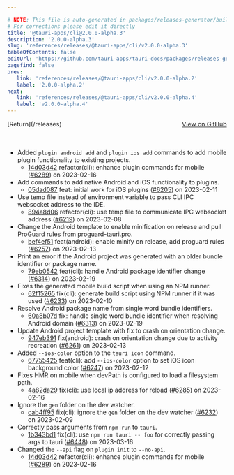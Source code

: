 ```yaml
---

# NOTE: This file is auto-generated in packages/releases-generator/build.ts
# For corrections please edit it directly
title: '@tauri-apps/cli@2.0.0-alpha.3'
description: '2.0.0-alpha.3'
slug: 'references/releases/@tauri-apps/cli/v2.0.0-alpha.3'
tableOfContents: false
editUrl: 'https://github.com/tauri-apps/tauri-docs/packages/releases-generator/build.ts'
pagefind: false
prev:
   link: 'references/releases/@tauri-apps/cli/v2.0.0-alpha.2'
   label: '2.0.0-alpha.2'
next:
   link: 'references/releases/@tauri-apps/cli/v2.0.0-alpha.4'
   label: 'v2.0.0-alpha.4'
---
```


<div style="margin-bottom:3rem; display: flex; justify-content: space-between; align-items: center"><span>[Return](/releases)</span><span><a href="https://github.com/tauri-apps/tauri/releases/tag/@tauri-apps/cli-v2.0.0-alpha.3">View on GitHub</a></span></div>

- Added `plugin android add` and `plugin ios add` commands to add mobile plugin functionality to existing projects.
  - [14d03d42](https://www.github.com/tauri-apps/tauri/commit/14d03d426e86d966950a790926c04560c76203b3) refactor(cli): enhance plugin commands for mobile ([#6289](https://www.github.com/tauri-apps/tauri/pull/6289)) on 2023-02-16
- Add commands to add native Android and iOS functionality to plugins.
  - [05dad087](https://www.github.com/tauri-apps/tauri/commit/05dad0876842e2a7334431247d49365cee835d3e) feat: initial work for iOS plugins ([#6205](https://www.github.com/tauri-apps/tauri/pull/6205)) on 2023-02-11
- Use temp file instead of environment variable to pass CLI IPC websocket address to the IDE.
  - [894a8d06](https://www.github.com/tauri-apps/tauri/commit/894a8d060c12a482a0fc5b3714f3848189b809de) refactor(cli): use temp file to communicate IPC websocket address ([#6219](https://www.github.com/tauri-apps/tauri/pull/6219)) on 2023-02-08
- Change the Android template to enable minification on release and pull ProGuard rules from proguard-tauri.pro.
  - [bef4ef51](https://www.github.com/tauri-apps/tauri/commit/bef4ef51bc2c633b88db121c2087a38dddb7d6bf) feat(android): enable minify on release, add proguard rules ([#6257](https://www.github.com/tauri-apps/tauri/pull/6257)) on 2023-02-13
- Print an error if the Android project was generated with an older bundle identifier or package name.
  - [79eb0542](https://www.github.com/tauri-apps/tauri/commit/79eb054292b04bb089a0e4df401a5986b33b691e) feat(cli): handle Android package identifier change ([#6314](https://www.github.com/tauri-apps/tauri/pull/6314)) on 2023-02-19
- Fixes the generated mobile build script when using an NPM runner.
  - [62f15265](https://www.github.com/tauri-apps/tauri/commit/62f152659204ce1218178596f463f0bcfbd4e6dc) fix(cli): generate build script using NPM runner if it was used ([#6233](https://www.github.com/tauri-apps/tauri/pull/6233)) on 2023-02-10
- Resolve Android package name from single word bundle identifiers.
  - [60a8b07d](https://www.github.com/tauri-apps/tauri/commit/60a8b07dc7c56c9c45331cb57d9afb410e7eadf3) fix: handle single word bundle identifier when resolving Android domain ([#6313](https://www.github.com/tauri-apps/tauri/pull/6313)) on 2023-02-19
- Update Android project template with fix to crash on orientation change.
  - [947eb391](https://www.github.com/tauri-apps/tauri/commit/947eb391ca41cebdb11abd9ffaec642baffbf44a) fix(android): crash on orientation change due to activity recreation ([#6261](https://www.github.com/tauri-apps/tauri/pull/6261)) on 2023-02-13
- Added `--ios-color` option to the `tauri icon` command.
  - [67755425](https://www.github.com/tauri-apps/tauri/commit/677554257e40e05b1af0dd61c982d6be8a8a033c) feat(cli): add `--ios-color` option to set iOS icon background color ([#6247](https://www.github.com/tauri-apps/tauri/pull/6247)) on 2023-02-12
- Fixes HMR on mobile when devPath is configured to load a filesystem path.
  - [4a82da29](https://www.github.com/tauri-apps/tauri/commit/4a82da2919e0564ec993b2005dc65b5b49407b36) fix(cli): use local ip address for reload ([#6285](https://www.github.com/tauri-apps/tauri/pull/6285)) on 2023-02-16
- Ignore the `gen` folder on the dev watcher.
  - [cab4ff95](https://www.github.com/tauri-apps/tauri/commit/cab4ff95b98aeac88401c1fed2d8b8940e4180cb) fix(cli): ignore the `gen` folder on the dev watcher ([#6232](https://www.github.com/tauri-apps/tauri/pull/6232)) on 2023-02-09
- Correctly pass arguments from `npm run` to `tauri`.
  - [1b343bd1](https://www.github.com/tauri-apps/tauri/commit/1b343bd11686f47f24a87298d8192097c66250f6) fix(cli): use `npm run tauri -- foo` for correctly passing args to tauri ([#6448](https://www.github.com/tauri-apps/tauri/pull/6448)) on 2023-03-16
- Changed the `--api` flag on `plugin init` to `--no-api`.
  - [14d03d42](https://www.github.com/tauri-apps/tauri/commit/14d03d426e86d966950a790926c04560c76203b3) refactor(cli): enhance plugin commands for mobile ([#6289](https://www.github.com/tauri-apps/tauri/pull/6289)) on 2023-02-16

